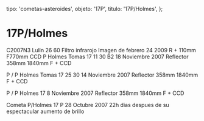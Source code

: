 
  tipo: 'cometas-asteroides',
  objeto: '17P',
  titulo: '17P/Holmes',
};

# 17P/Holmes

<Imagen
  src="registro/17P_20071118_4_11-18-2007-holmes-11-imagenes-30s-b2-pa.jpg"
  fecha="20071118"
/>

C2007N3 Lulin 26 60 Filtro infrarojo Imagen de febrero 24 2009 R + 110mm F770mm CCD P Holmes Tomas 17 11 30 B2 18 Noviembre 2007 Reflector 358mm 1840mm F + CCD

<Imagen
  src="registro/17P_20071114_3_cometa-17p-14-nobiembre2007-25-tomas-30s-pa.jpg"
  fecha="20071114"
/>

P / P Holmes Tomas 17 25 30 14 Noviembre 2007 Reflector 358mm 1840mm F + CCD

<Imagen
  src="registro/17P_20071108_2_cometa-17p-8-noviembre-2007-pg1.jpg"
  fecha="20071108"
/>

P / P Holmes 17 8 Noviembre 2007 Reflector 358mm 1840mm F + CCD

<Imagen
  src="registro/17P_20071028_1_cometa-17p-28-octubre-20h-27m-tu-pa.jpg"
  fecha="20071028"
/>

Cometa P/Holmes 17 P 28 Octubre 2007 22h dias despues de su espectacular aumento de brillo